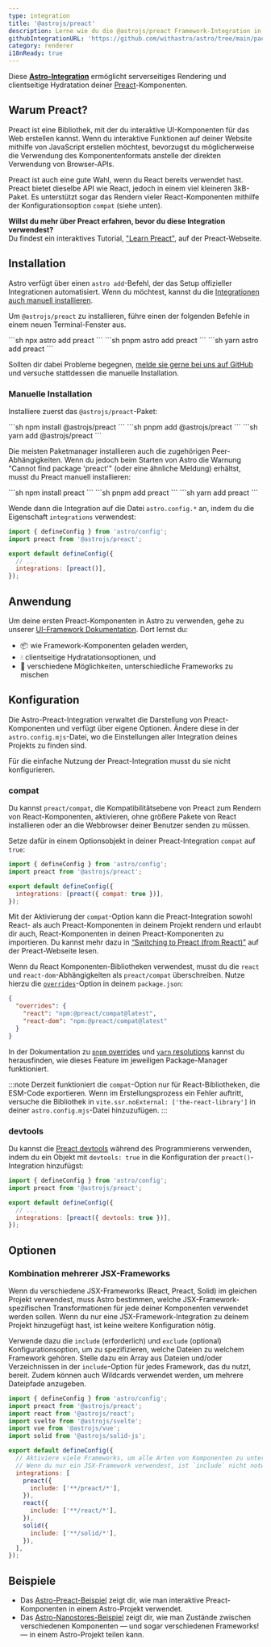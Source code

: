 ```yaml
---
type: integration
title: '@astrojs/preact'
description: Lerne wie du die @astrojs/preact Framework-Integration in deinem Astro-Projekt verwendest, um den Component-Support auszubauen.
githubIntegrationURL: 'https://github.com/withastro/astro/tree/main/packages/integrations/preact/'
category: renderer
i18nReady: true
---
```



Diese **[Astro-Integration][astro-integration]** ermöglicht serverseitiges Rendering und clientseitige Hydratation deiner [Preact](https://preactjs.com/)-Komponenten.

## Warum Preact?

Preact ist eine Bibliothek, mit der du interaktive UI-Komponenten für das Web erstellen kannst. Wenn du interaktive Funktionen auf deiner Website mithilfe von JavaScript erstellen möchtest, bevorzugst du möglicherweise die Verwendung des Komponentenformats anstelle der direkten Verwendung von Browser-APIs.

Preact ist auch eine gute Wahl, wenn du React bereits verwendet hast. Preact bietet dieselbe API wie React, jedoch in einem viel kleineren 3kB-Paket. Es unterstützt sogar das Rendern vieler React-Komponenten mithilfe der Konfigurationsoption `compat` (siehe unten).

**Willst du mehr über Preact erfahren, bevor du diese Integration verwendest?**\
Du findest ein interaktives Tutorial, ["Learn Preact"](https://preactjs.com/tutorial), auf der Preact-Webseite.

## Installation

Astro verfügt über einen `astro add`-Befehl, der das Setup offizieller Integrationen automatisiert. Wenn du möchtest, kannst du die [Integrationen auch manuell installieren](#manuelle-installation).

Um `@astrojs/preact` zu installieren, führe einen der folgenden Befehle in einem neuen Terminal-Fenster aus.

<PackageManagerTabs>
  <Fragment slot="npm">
  ```sh
  npx astro add preact
  ```
  </Fragment>
  <Fragment slot="pnpm">
  ```sh
  pnpm astro add preact
  ```
  </Fragment>
  <Fragment slot="yarn">
  ```sh
  yarn astro add preact
  ```
  </Fragment>
</PackageManagerTabs>

Sollten dir dabei Probleme begegnen, [melde sie gerne bei uns auf GitHub](https://github.com/withastro/astro/issues) und versuche stattdessen die manuelle Installation.

### Manuelle Installation

Installiere zuerst das `@astrojs/preact`-Paket:

<PackageManagerTabs>
  <Fragment slot="npm">
  ```sh
  npm install @astrojs/preact
  ```
  </Fragment>
  <Fragment slot="pnpm">
  ```sh
  pnpm add @astrojs/preact
  ```
  </Fragment>
  <Fragment slot="yarn">
  ```sh
  yarn add @astrojs/preact
  ```
  </Fragment>
</PackageManagerTabs>

Die meisten Paketmanager installieren auch die zugehörigen Peer-Abhängigkeiten. Wenn du jedoch beim Starten von Astro die Warnung "Cannot find package 'preact'" (oder eine ähnliche Meldung) erhältst, musst du Preact manuell installieren:

<PackageManagerTabs>
  <Fragment slot="npm">
  ```sh
  npm install preact
  ```
  </Fragment>
  <Fragment slot="pnpm">
  ```sh
  pnpm add preact
  ```
  </Fragment>
  <Fragment slot="yarn">
  ```sh
  yarn add preact
  ```
  </Fragment>
</PackageManagerTabs>

Wende dann die Integration auf die Datei `astro.config.*` an, indem du die Eigenschaft `integrations` verwendest:

```js title="astro.config.mjs" ins={2} ins="preact()"
import { defineConfig } from 'astro/config';
import preact from '@astrojs/preact';

export default defineConfig({
  // ...
  integrations: [preact()],
});
```

## Anwendung

Um deine ersten Preact-Komponenten in Astro zu verwenden, gehe zu unserer [UI-Framework Dokumentation][astro-ui-frameworks]. Dort lernst du:

* 📦 wie Framework-Komponenten geladen werden,
* 💧 clientseitige Hydratationsoptionen, und
* 🤝 verschiedene Möglichkeiten, unterschiedliche Frameworks zu mischen

## Konfiguration

Die Astro-Preact-Integration verwaltet die Darstellung von Preact-Komponenten und verfügt über eigene Optionen. Ändere diese in der `astro.config.mjs`-Datei, wo die Einstellungen aller Integration deines Projekts zu finden sind.

Für die einfache Nutzung der Preact-Integration musst du sie nicht konfigurieren.

### compat

Du kannst `preact/compat`, die Kompatibilitätsebene von Preact zum Rendern von React-Komponenten, aktivieren, ohne  größere Pakete von React installieren oder an die Webbrowser deiner Benutzer senden zu müssen.

Setze dafür in einem Optionsobjekt in deiner Preact-Integration `compat` auf `true`:

```js title="astro.config.mjs" "compat: true"
import { defineConfig } from 'astro/config';
import preact from '@astrojs/preact';

export default defineConfig({
  integrations: [preact({ compat: true })],
});
```

Mit der Aktivierung der `compat`-Option kann die Preact-Integration sowohl React- als auch Preact-Komponenten in deinem Projekt rendern und erlaubt dir auch, React-Komponenten in deinen Preact-Komponenten zu importieren. Du kannst mehr dazu in [“Switching to Preact (from React)”](https://preactjs.com/guide/v10/switching-to-preact) auf der Preact-Webseite lesen.

Wenn du React Komponenten-Bibliotheken verwendest, musst du die `react` und `react-dom`-Abhängigkeiten als `preact/compat` überschreiben. Nutze hierzu die [`overrides`](https://docs.npmjs.com/cli/v8/configuring-npm/package-json#overrides)-Option in deinem `package.json`:

```json title="package.json"
{
  "overrides": {
    "react": "npm:@preact/compat@latest",
    "react-dom": "npm:@preact/compat@latest"
  }
}
```

In der Dokumentation zu [`pnpm` overrides](https://pnpm.io/package_json#pnpmoverrides) und [`yarn` resolutions](https://yarnpkg.com/configuration/manifest#resolutions) kannst du herausfinden, wie dieses Feature im jeweiligen Package-Manager funktioniert.

:::note
Derzeit funktioniert die `compat`-Option nur für React-Bibliotheken, die ESM-Code exportieren. Wenn im Erstellungsprozess ein Fehler auftritt, versuche die Bibliothek in `vite.ssr.noExternal: ['the-react-library']` in deiner `astro.config.mjs`-Datei hinzuzufügen.
:::

### devtools

<p><Since pkg="@astrojs/preact" v="3.3.0" /></p>

Du kannst die [Preact devtools](https://preactjs.github.io/preact-devtools/) während des Programmierens verwenden, indem du ein Objekt mit `devtools: true` in die Konfiguration der `preact()`-Integration hinzufügst:

```js title="astro.config.mjs"
import { defineConfig } from 'astro/config';
import preact from '@astrojs/preact';

export default defineConfig({
  // ...
  integrations: [preact({ devtools: true })],
});
```

## Optionen

### Kombination mehrerer JSX-Frameworks

Wenn du verschiedene JSX-Frameworks (React, Preact, Solid) im gleichen Projekt verwendest, muss Astro bestimmen, welche JSX-Framework-spezifischen Transformationen für jede deiner Komponenten verwendet werden sollen. Wenn du nur eine JSX-Framework-Integration zu deinem Projekt hinzugefügt hast, ist keine weitere Konfiguration nötig.

Verwende dazu die `include` (erforderlich) und `exclude` (optional) Konfigurationsoption, um zu spezifizieren, welche Dateien zu welchem Framework gehören. Stelle dazu ein Array aus Dateien und/oder Verzeichnissen in der `include`-Option für jedes Framework, das du nutzt, bereit. Zudem können auch Wildcards verwendet werden, um mehrere Dateipfade anzugeben.

```js title="astro.config.mjs"
import { defineConfig } from 'astro/config';
import preact from '@astrojs/preact';
import react from '@astrojs/react';
import svelte from '@astrojs/svelte';
import vue from '@astrojs/vue';
import solid from '@astrojs/solid-js';

export default defineConfig({
  // Aktiviere viele Frameworks, um alle Arten von Komponenten zu unterstützen.
  // Wenn du nur ein JSX-Framework verwendest, ist `include` nicht notwendig.
  integrations: [
    preact({
      include: ['**/preact/*'],
    }),
    react({
      include: ['**/react/*'],
    }),
    solid({
      include: ['**/solid/*'],
    }),
  ],
});
```

## Beispiele

* Das [Astro-Preact-Beispiel](https://github.com/withastro/astro/tree/latest/examples/framework-preact) zeigt dir, wie man interaktive Preact-Komponenten in einem Astro-Projekt verwendet.
* Das [Astro-Nanostores-Beispiel](https://github.com/withastro/astro/tree/latest/examples/with-nanostores) zeigt dir, wie man Zustände zwischen verschiedenen Komponenten — und sogar verschiedenen Frameworks! — in einem Astro-Projekt teilen kann.

[astro-integration]: /de/guides/integrations-guide/

[astro-ui-frameworks]: /de/guides/framework-components/#framework-komponenten-nutzen
